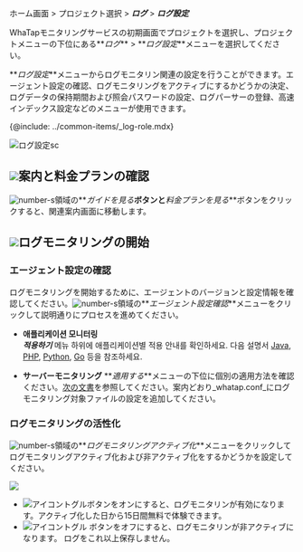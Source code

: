 ホーム画面 > プロジェクト選択 > **_ログ_** > **_ログ設定_**

WhaTapモニタリングサービスの初期画面でプロジェクトを選択し、プロジェクトメニューの下位にある**_ログ_** > **_ログ設定_**メニューを選択してください。 

**_ログ設定_**メニューからログモニタリン関連の設定を行うことができます。エージェント設定の確認、ログモニタリングをアクティブにするかどうかの決定、ログデータの保持期間および照会パスワードの設定、ログパーサーの登録、高速インデックス設定などのメニューが使用できます。

{@include: ../common-items/_log-role.mdx}  

![ログ設定sc](/img/log-setting.png) 

## ![](/img/number-01.png)案内と料金プランの確認

![number-s](/img/number-01.png)領域の**_ガイドを見る_**ボタンと**_料金プランを見る_**ボタンをクリックすると、関連案内画面に移動します。 

## ![](/img/number-02.png)ログモニタリングの開始

### エージェント設定の確認

ログモニタリングを開始するために、エージェントのバージョンと設定情報を確認してください。![number-s](/img/number-02.png)領域の**_エージェント設定確認_**メニューをクリックして説明通りにプロセスを進めてください。

-   **애플리케이션 모니터링**<br/>
       **_적용하기_** 메뉴 하위에 애플리케이션별 적용 안내를 확인하세요. 다음 설명서 [Java](log-java), [PHP](log-php), [Python](log-python), [Go](log-go) 등을 참조하세요.

-   **サーバーモニタリング**
    **_適用する_**メニューの下位に個別の適用方法を確認ください。[次の文書](log-server)を参照してください。案内どおり_whatap.conf_にログモニタリング対象ファイルの設定を追加してください。

### ログモニタリングの活性化

![number-s](/img/number-02.png)領域の**_ログモニタリングアクティブ化_**メニューをクリックしてログモニタリングアクティブ化および非アクティブ化をするかどうかを設定してください。

![](/img/log-start.png)

-   ![アイコン](/img/ic-toggle-on.svg)トグルボタンをオンにすると、ログモニタリンが有効になります。アクティブ化した日から15日間無料で体験できます。 
-   ![アイコン](/img/ic-toggle-off.svg)トグル ボタンをオフにすると、ログモニタリンが非アクティブになります。 ログをこれ以上保存しません。 
